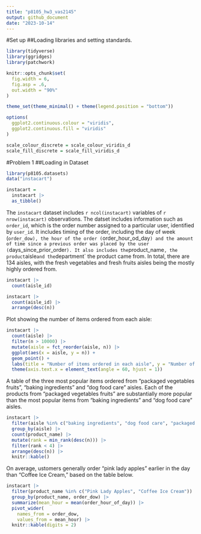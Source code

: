 ```yaml
---
title: "p8105_hw3_vas2145"
output: github_document
date: "2023-10-14"
---
```


#Set up
##Loading libraries and setting standards.
```r
library(tidyverse)
library(ggridges)
library(patchwork)

knitr::opts_chunk$set(
  fig.width = 6,
  fig.asp = .6,
  out.width = "90%"
)

theme_set(theme_minimal() + theme(legend.position = "bottom"))

options(
  ggplot2.continuous.colour = "viridis",
  ggplot2.continuous.fill = "viridis"
)

scale_colour_discrete = scale_colour_viridis_d
scale_fill_discrete = scale_fill_viridis_d
```

#Problem 1
##Loading in Dataset
```r
library(p8105.datasets)
data("instacart")

instacart =
  instacart |> 
  as_tibble()
```

The `instacart` dataset includes `r ncol(instacart)` variables of `r nrow(instacart)` observations. The datset includes information such as `order_id`, which is the order number assigned to a particular user, identified by `user_id`. It includes timing of the order, including the day of week (`order_dow), the hour of the order (`order_hour_od_day`) and the amount of time since a previous order was placed by the user (`days_since_prior_order`). It also includes the `product_name`, the product `aisle` and the `department` the product came from. In total, there are 134 aisles, with the fresh vegetables and fresh fruits aisles being the mostly highly ordered from.

```r
instacart |> 
  count(aisle_id)
```

```r
instacart |> 
  count(aisle_id) |> 
  arrange(desc(n))
```

Plot showing the number of items ordered from each aisle:

```r
instacart |> 
  count(aisle) |> 
  filter(n > 10000) |> 
  mutate(aisle = fct_reorder(aisle, n)) |> 
  ggplot(aes(x = aisle, y = n)) + 
  geom_point() + 
  labs(title = "Number of items ordered in each aisle", y = "Number of Items") +
  theme(axis.text.x = element_text(angle = 60, hjust = 1))
```

A table of the three most popular items ordered from "packaged vegetables fruits", "baking ingredients" and "dog food care" aisles. Each of the products from "packaged vegetables fruits" are substantially more popular than the most popular items from "baking ingredients" and "dog food care" aisles.
```r
instacart |> 
  filter(aisle %in% c("baking ingredients", "dog food care", "packaged vegetables fruits")) |> 
  group_by(aisle) |> 
  count(product_name) |> 
  mutate(rank = min_rank(desc(n))) |> 
  filter(rank < 4) |> 
  arrange(desc(n)) |>
  knitr::kable()
```

On average, ustomers generally order "pink lady apples" earlier in the day than "Coffee Ice Cream," based on the table below.
```r
instacart |>
  filter(product_name %in% c("Pink Lady Apples", "Coffee Ice Cream")) |>
  group_by(product_name, order_dow) |>
  summarize(mean_hour = mean(order_hour_of_day)) |>
  pivot_wider(
    names_from = order_dow, 
    values_from = mean_hour) |>
  knitr::kable(digits = 2)
```

